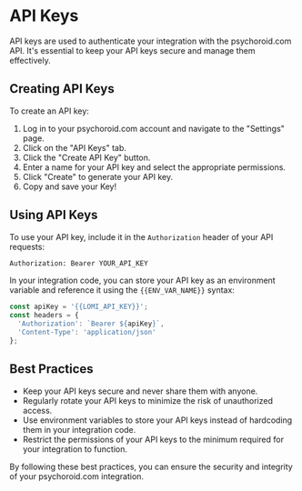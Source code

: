# API Keys

API keys are used to authenticate your integration with the psychoroid.com API. It's essential to keep your API keys secure and manage them effectively.

## Creating API Keys

To create an API key:

1. Log in to your psychoroid.com account and navigate to the "Settings" page.
2. Click on the "API Keys" tab.
3. Click the "Create API Key" button.
4. Enter a name for your API key and select the appropriate permissions.
5. Click "Create" to generate your API key.
6. Copy and save your Key!

## Using API Keys

To use your API key, include it in the `Authorization` header of your API requests:

```bash
Authorization: Bearer YOUR_API_KEY
```

In your integration code, you can store your API key as an environment variable and reference it using the `{{ENV_VAR_NAME}}` syntax:

```javascript
const apiKey = '{{LOMI_API_KEY}}';
const headers = {
  'Authorization': `Bearer ${apiKey}`,
  'Content-Type': 'application/json'
};
```

## Best Practices

- Keep your API keys secure and never share them with anyone.
- Regularly rotate your API keys to minimize the risk of unauthorized access.
- Use environment variables to store your API keys instead of hardcoding them in your integration code.
- Restrict the permissions of your API keys to the minimum required for your integration to function.

By following these best practices, you can ensure the security and integrity of your psychoroid.com integration. 